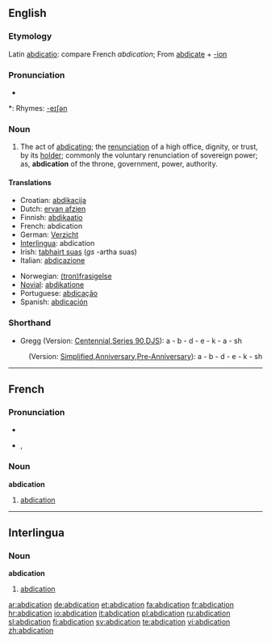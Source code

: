 {{wikisource1911Enc|Abdication}}
==English==

===Etymology===
Latin [[abdicatio]]: compare French ''abdication''; From [[abdicate]] + [[-ion]]

===Pronunciation===
* {{audio|en-us-abdication.ogg|Audio (US)}}

*: Rhymes: [[Rhymes:English:-eɪʃǝn|-eɪʃǝn]]

===Noun===
{{en-noun}}

# The act of [[abdicating]]; the [[renunciation]] of a high office, dignity, or trust, by its [[holder]]; commonly the voluntary renunciation of sovereign power; as, '''abdication''' of the throne, government, power, authority.

====Translations====
{{top}}
* Croatian: [[abdikacija]]
* Dutch: [[ervan afzien]]
* Finnish: [[abdikaatio]]
* French: abdication {{f}}
* German: [[Verzicht]]
* [[Interlingua]]: abdication {{f}}
* Irish: [[tabhairt suas]] {{f}} (''gs'' -artha suas)
* Italian: [[abdicazione]] {{f}}
{{mid}}
* Norwegian: [[(tron)frasigelse]] {{c}}
* [[Novial]]: [[abdikatione]]
* Portuguese: [[abdicação]] {{f}}
* Spanish: [[abdicación]] {{f}}
{{bottom}}

===Shorthand===

* Gregg (Version: [http://en.wikipedia.org/wiki/Gregg_Shorthand#Centennial_Gregg_Shorthand Centennial],[http://en.wikipedia.org/wiki/Gregg_Shorthand#Series_90_Gregg_Shorthand Series 90],[http://en.wikipedia.org/wiki/Gregg_Shorthand#Diamond_Jubilee_Gregg_Shorthand DJS]): a - b - d - e - k - a - sh
: (Version: [http://en.wikipedia.org/wiki/Gregg_Shorthand#Simplified_Gregg_Shorthand Simplified],[http://en.wikipedia.org/wiki/Gregg_Shorthand#Anniversary_Gregg_Shorthand Anniversary],[http://en.wikipedia.org/wiki/Gregg_Shorthand#Pre-Anniversary_Gregg_Shorthand Pre-Anniversary]): a - b - d - e - k - sh

----

==French==

===Pronunciation===
* {{audio|en-us-abdication.ogg|Audio (US)}}

* {{IPA|/ab.di.ka.sjɔ̃/}}, {{SAMPA|/ab.di.ka.sjO~/}}

===Noun===
'''abdication''' {{f}}

# [[#English|abdication]]

----

==Interlingua==

===Noun===
'''abdication''' {{f}}

# [[#English|abdication]]

[[ar:abdication]]
[[de:abdication]]
[[et:abdication]]
[[fa:abdication]]
[[fr:abdication]]
[[hr:abdication]]
[[io:abdication]]
[[it:abdication]]
[[pl:abdication]]
[[ru:abdication]]
[[sl:abdication]]
[[fi:abdication]]
[[sv:abdication]]
[[te:abdication]]
[[vi:abdication]]
[[zh:abdication]]